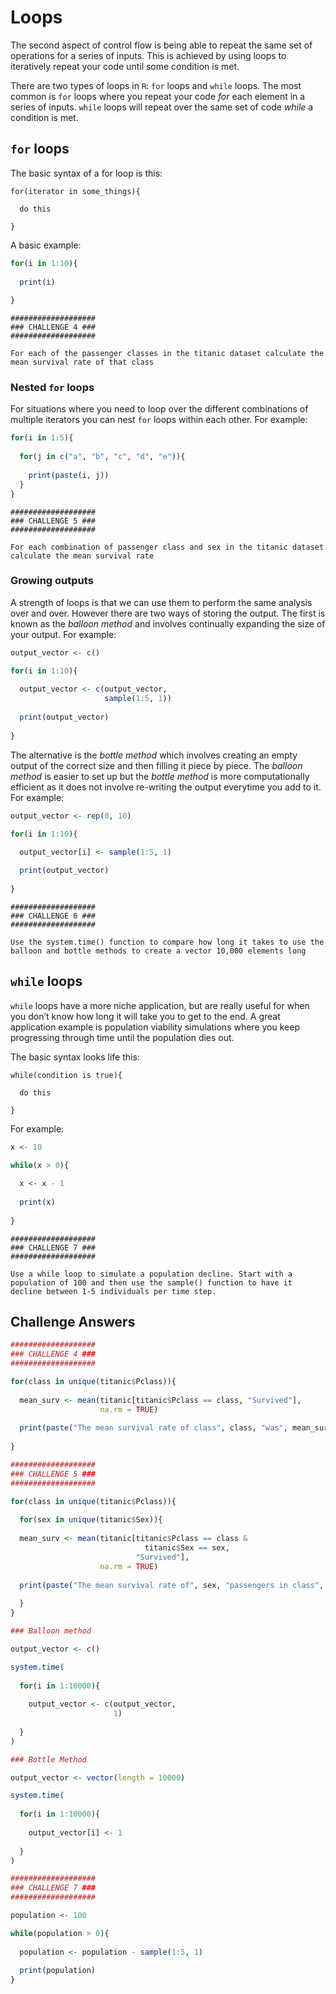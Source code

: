 # Loops

The second aspect of control flow is being able to repeat the same set of operations for a series of inputs. This is achieved by using loops to iteratively repeat your code until some condition is met.

There are two types of loops in `R`: `for` loops and `while` loops. The most common is `for` loops where you repeat your code *for* each element in a series of inputs. `while` loops will repeat over the same set of code *while* a condition is met.

## `for` loops

The basic syntax of a for loop is this:

```{}
for(iterator in some_things){

  do this
  
}
```

A basic example:

```r
for(i in 1:10){
  
  print(i)
  
}
```

```{}
###################
### CHALLENGE 4 ###
###################

For each of the passenger classes in the titanic dataset calculate the mean survival rate of that class
```

### Nested `for` loops

For situations where you need to loop over the different combinations of multiple iterators you can nest `for` loops within each other. For example:

```r
for(i in 1:5){
  
  for(j in c("a", "b", "c", "d", "e")){
    
    print(paste(i, j))
  }
}
```

```{}
###################
### CHALLENGE 5 ###
###################

For each combination of passenger class and sex in the titanic dataset calculate the mean survival rate
```

### Growing outputs

A strength of loops is that we can use them to perform the same analysis over and over. However there are two ways of storing the output. The first is known as the *balloon method* and involves continually expanding the size of your output. For example:

```r
output_vector <- c()

for(i in 1:10){
  
  output_vector <- c(output_vector,
                     sample(1:5, 1))
  
  print(output_vector)
  
}
```

The alternative is the *bottle method* which involves creating an empty output of the correct size and then filling it piece by piece. The *balloon method* is easier to set up but the *bottle method* is more computationally efficient as it does not involve re-writing the output everytime you add to it. For example:

```r
output_vector <- rep(0, 10)

for(i in 1:10){
  
  output_vector[i] <- sample(1:5, 1)

  print(output_vector)
  
}
```

```{}
###################
### CHALLENGE 6 ###
###################

Use the system.time() function to compare how long it takes to use the balloon and bottle methods to create a vector 10,000 elements long
```

## `while` loops

`while` loops have a more niche application, but are really useful for when you don't know how long it will take you to get to the end. A great application example is population viability simulations where you keep progressing through time until the population dies out.

The basic syntax looks life this:

```{}
while(condition is true){

  do this
  
}
```

For example:

```r
x <- 10

while(x > 0){
  
  x <- x - 1
  
  print(x)
  
}
```

```{}
###################
### CHALLENGE 7 ###
###################

Use a while loop to simulate a population decline. Start with a population of 100 and then use the sample() function to have it decline between 1-5 individuals per time step.
```

## Challenge Answers

```r
###################
### CHALLENGE 4 ###
###################

for(class in unique(titanic$Pclass)){
  
  mean_surv <- mean(titanic[titanic$Pclass == class, "Survived"],
                    na.rm = TRUE)
  
  print(paste("The mean survival rate of class", class, "was", mean_surv))
  
}
```

```r
###################
### CHALLENGE 5 ###
###################

for(class in unique(titanic$Pclass)){
  
  for(sex in unique(titanic$Sex)){
    
  mean_surv <- mean(titanic[titanic$Pclass == class &
                              titanic$Sex == sex, 
                            "Survived"],
                    na.rm = TRUE)
  
  print(paste("The mean survival rate of", sex, "passengers in class", class, "was", mean_surv))
    
  }
}
```

```r
### Balloon method

output_vector <- c()

system.time(
  
  for(i in 1:10000){
    
    output_vector <- c(output_vector,
                       1)
    
  }
)

### Bottle Method

output_vector <- vector(length = 10000)

system.time(
  
  for(i in 1:10000){
    
    output_vector[i] <- 1
    
  }
)
```

```r
###################
### CHALLENGE 7 ###
###################

population <- 100

while(population > 0){
  
  population <- population - sample(1:5, 1)
  
  print(population)
}
```

